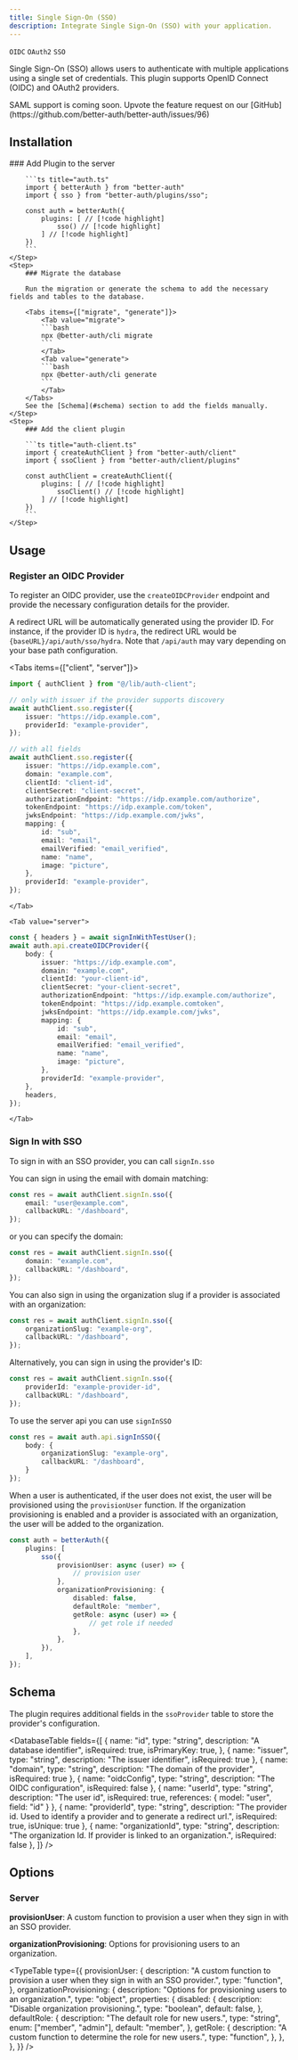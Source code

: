 ```yaml
---
title: Single Sign-On (SSO)
description: Integrate Single Sign-On (SSO) with your application.
---
```


`OIDC` `OAuth2` `SSO`

Single Sign-On (SSO) allows users to authenticate with multiple applications using a single set of credentials. This plugin supports OpenID Connect (OIDC) and OAuth2 providers.

<Callout>
    SAML support is coming soon. Upvote the feature request on our [GitHub](https://github.com/better-auth/better-auth/issues/96)
</Callout>

## Installation

<Steps>
    <Step>
        ### Add Plugin to the server

        ```ts title="auth.ts"
        import { betterAuth } from "better-auth"
        import { sso } from "better-auth/plugins/sso";

        const auth = betterAuth({
            plugins: [ // [!code highlight]
                sso() // [!code highlight]
            ] // [!code highlight]
        })
        ```
    </Step>
    <Step>
        ### Migrate the database

        Run the migration or generate the schema to add the necessary fields and tables to the database.

        <Tabs items={["migrate", "generate"]}>
            <Tab value="migrate">
            ```bash
            npx @better-auth/cli migrate
            ```
            </Tab>
            <Tab value="generate">
            ```bash
            npx @better-auth/cli generate
            ```
            </Tab>
        </Tabs>
        See the [Schema](#schema) section to add the fields manually.
    </Step>
    <Step>
        ### Add the client plugin

        ```ts title="auth-client.ts"
        import { createAuthClient } from "better-auth/client"
        import { ssoClient } from "better-auth/client/plugins"

        const authClient = createAuthClient({
            plugins: [ // [!code highlight]
                ssoClient() // [!code highlight]
            ] // [!code highlight]
        })
        ```
    </Step>
</Steps>

## Usage

### Register an OIDC Provider

To register an OIDC provider, use the `createOIDCProvider` endpoint and provide the necessary configuration details for the provider.

A redirect URL will be automatically generated using the provider ID. For instance, if the provider ID is `hydra`, the redirect URL would be `{baseURL}/api/auth/sso/hydra`. Note that `/api/auth` may vary depending on your base path configuration.

<Tabs items={["client", "server"]}>
    <Tab value="client">
```ts title="register-provider.ts"
import { authClient } from "@/lib/auth-client";

// only with issuer if the provider supports discovery
await authClient.sso.register({
    issuer: "https://idp.example.com",
    providerId: "example-provider",
});

// with all fields
await authClient.sso.register({
    issuer: "https://idp.example.com",
    domain: "example.com",
    clientId: "client-id",
    clientSecret: "client-secret",
    authorizationEndpoint: "https://idp.example.com/authorize",
    tokenEndpoint: "https://idp.example.com/token",
    jwksEndpoint: "https://idp.example.com/jwks",
    mapping: {
        id: "sub",
        email: "email",
        emailVerified: "email_verified",
        name: "name",
        image: "picture",
    },
    providerId: "example-provider",
});
```
    </Tab>

    <Tab value="server">
```ts title="register-provider.ts"
const { headers } = await signInWithTestUser();
await auth.api.createOIDCProvider({
    body: {
        issuer: "https://idp.example.com",
        domain: "example.com",
        clientId: "your-client-id",
        clientSecret: "your-client-secret",
        authorizationEndpoint: "https://idp.example.com/authorize",
        tokenEndpoint: "https://idp.example.comtoken",
        jwksEndpoint: "https://idp.example.com/jwks",
        mapping: {
            id: "sub",
            email: "email",
            emailVerified: "email_verified",
            name: "name",
            image: "picture",
        },
        providerId: "example-provider",
    },
    headers,
});
```
    </Tab>
</Tabs>

### Sign In with SSO

To sign in with an SSO provider, you can call `signIn.sso`

You can sign in using the email with domain matching:

```ts title="sign-in.ts"
const res = await authClient.signIn.sso({
    email: "user@example.com",
    callbackURL: "/dashboard",
});
```

or you can specify the domain:

```ts title="sign-in-domain.ts"
const res = await authClient.signIn.sso({
    domain: "example.com",
    callbackURL: "/dashboard",
});
```

You can also sign in using the organization slug if a provider is associated with an organization:

```ts title="sign-in-org.ts"
const res = await authClient.signIn.sso({
    organizationSlug: "example-org",
    callbackURL: "/dashboard",
});
```

Alternatively, you can sign in using the provider's ID:

```ts title="sign-in-provider-id.ts"
const res = await authClient.signIn.sso({
    providerId: "example-provider-id",
    callbackURL: "/dashboard",
});
```

To use the server api you can use `signInSSO`

```ts title="sign-in-org.ts"
const res = await auth.api.signInSSO({
    body: {
        organizationSlug: "example-org",
        callbackURL: "/dashboard",
    }
});
```

When a user is authenticated, if the user does not exist, the user will be provisioned using the `provisionUser` function. If the organization provisioning is enabled and a provider is associated with an organization, the user will be added to the organization.


```ts title="auth.ts"
const auth = betterAuth({
    plugins: [
        sso({
            provisionUser: async (user) => {
                // provision user
            },
            organizationProvisioning: {
                disabled: false,
                defaultRole: "member",
                getRole: async (user) => {
                    // get role if needed
                },
            },
        }),
    ],
});
```

## Schema

The plugin requires additional fields in the `ssoProvider` table to store the provider's configuration.

<DatabaseTable
    fields={[
        {
            name: "id", type: "string", description: "A database identifier", isRequired: true, isPrimaryKey: true,
        },
        { name: "issuer", type: "string", description: "The issuer identifier", isRequired: true },
        { name: "domain", type: "string", description: "The domain of the provider", isRequired: true },
        { name: "oidcConfig", type: "string", description: "The OIDC configuration", isRequired: false },
        { name: "userId", type: "string", description: "The user id", isRequired: true, references: { model: "user", field: "id" } },
        { name: "providerId", type: "string", description: "The provider id. Used to identify a provider and to generate a redirect url.", isRequired: true, isUnique: true },
        { name: "organizationId", type: "string", description: "The organization Id. If provider is linked to an organization.", isRequired: false },
    ]}
/>

## Options

### Server

**provisionUser**: A custom function to provision a user when they sign in with an SSO provider.

**organizationProvisioning**: Options for provisioning users to an organization.

<TypeTable
  type={{
    provisionUser: {
        description: "A custom function to provision a user when they sign in with an SSO provider.",
        type: "function",
    },
    organizationProvisioning: {
        description: "Options for provisioning users to an organization.",
        type: "object",
        properties: {
            disabled: {
                description: "Disable organization provisioning.",
                type: "boolean",
                default: false,
            },
            defaultRole: {
                description: "The default role for new users.",
                type: "string",
                enum: ["member", "admin"],
                default: "member",
            },
            getRole: {
                description: "A custom function to determine the role for new users.",
                type: "function",
            },
        },
    },
  }}
/>
